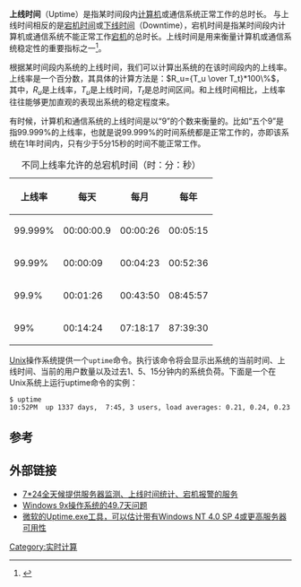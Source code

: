'''上线时间'''（Uptime）是指某时间段内[[计算机|计算机]]或通信系统正常工作的总时长。 与上线时间相反的是[[宕机时间|宕机时间]]或[[下线时间|下线时间]]（Downtime），宕机时间是指某时间段内计算机或通信系统不能正常工作[[宕机|宕机]]的总时长。上线时间是用来衡量计算机或通信系统稳定性的重要指标之一<ref>{{cite web|url=http://support.microsoft.com/kb/296861|title=How to install multiple Windows updates or hotfixes with only one reboot|publisher=Support.microsoft.com|date=|accessdate=2014-04-22|archive-date=2015-03-12|archive-url=https://web.archive.org/web/20150312005513/http://support.microsoft.com/kb/296861|dead-url=no}}</ref>。

根据某时间段内系统的上线时间，我们可以计算出系统的在该时间段内的上线率。上线率是一个百分数，其具体的计算方法是：<math>R_u={T_u \over T_t}*100\%</math>，其中，<math>R_u</math>是上线率，<math>T_u</math>是上线时间，<math>T_t</math>是总时间区间。和上线时间相比，上线率往往能够更加直观的表现出系统的稳定程度来。

有时候，计算机和通信系统的上线时间是以“9”的个数来衡量的。比如“五个9”是指99.999%的上线率，也就是说99.999%的时间系统都是正常工作的，亦即该系统在1年时间内，只有少于5分15秒的时间不能正常工作。

{| class="wikitable"
|+不同上线率允许的总宕机时间（时：分：秒）
|-
! 上线率 !! 每天 !! 每月 !! 每年
|-
! 99.999%
| 00:00:00.9 || 00:00:26 || 00:05:15
|-
! 99.99%
| 00:00:09 || 00:04:23 || 00:52:36
|-
! 99.9%
| 00:01:26 || 00:43:50 || 08:45:57
|-
! 99%
| 00:14:24 || 07:18:17 || 87:39:30
|}

[[Unix|Unix]]操作系统提供一个<tt>uptime</tt>命令。执行该命令将会显示出系统的当前时间、上线时间、当前的用户数量以及过去1、5、15分钟内的系统负荷。下面是一个在Unix系统上运行uptime命令的实例： 

 $ uptime
 10:52PM  up 1337 days,  7:45, 3 users, load averages: 0.21, 0.24, 0.23

==参考==
{{reflist}}
== 外部链接 ==
* [http://uptime.com 7*24全天候提供服务器监测、上线时间统计、宕机报警的服务] {{Wayback|url=http://uptime.com/ |date=20201210183518 }}
* [http://support.microsoft.com/kb/216641/zh-cn Windows 9x操作系统的49.7天问题] {{Wayback|url=http://support.microsoft.com/kb/216641/zh-cn |date=20131105033439 }}
* [http://support.microsoft.com/kb/232243 微软的Uptime.exe工具，可以估计带有Windows NT 4.0 SP 4或更高服务器可用性]{{Wayback|url=http://support.microsoft.com/kb/232243 |date=20140424044710 }}

[[Category:实时计算|Category:实时计算]]